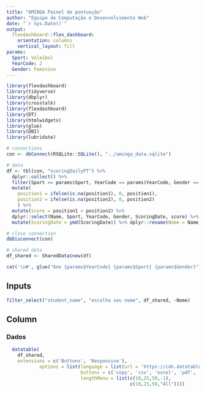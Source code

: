 ```yaml
---
title: "AMINGA Painel de pontuação"
author: "Equipe de Computação e Desenvolvimento Web"
date: "`r Sys.Date()`"
output: 
  flexdashboard::flex_dashboard:
    orientation: columns
    vertical_layout: fill
params:
  Sport: Voleibol
  YearCode: 2
  Gender: Feminino
---
```


```r
library(flexdashboard)
library(tidyverse)
library(dbplyr)
library(crosstalk)
library(flexdashboard)
library(DT)
library(htmlwidgets)
library(glue)
library(DBI)
library(lubridate)

# connections
con <- dbConnect(RSQLite::SQLite(), "../aminga_data.sqlite")

# data
df <- tbl(con, "scoringDailyPT") %>% 
  dplyr::collect() %>% 
  filter(Sport == params$Sport, YearCode == params$YearCode, Gender == params$Gender) %>% 
  mutate(
    position1 = ifelse(is.na(position1), 0, position1),
    position2 = ifelse(is.na(position2), 0, position2)
    ) %>% 
  mutate(score = position1 + position2) %>% 
  dplyr::select(Name, Sport, YearCode, Gender, ScoringDate, score) %>%
  mutate(ScoringDate = ymd(ScoringDate)) %>% dplyr::rename(Nome = Name, Esporte = Sport, Ano = YearCode, Gênero=Gender, Data=ScoringDate, Pontuação = score)

# close connection
dbDisconnect(con) 

# shared data
df_shared <- SharedData$new(df)
```


```r
cat('\n#', glue("Ano {params$YearCode} {params$Sport} {params$Gender}"), "\n")
```


Inputs {.sidebar}
-------------------------------------------------------------------------

```r
filter_select("student_name", "escolha seu nome", df_shared, ~Nome)
```

Column
-------------------------------------

### Dados

```r
  datatable(
    df_shared,
    extensions = c('Buttons', 'Responsive'),
            options = list(language = list(url = 'https://cdn.datatables.net/plug-ins/1.12.1/i18n/pt-PT.json'), dom = 'Blfrtip',
                           buttons = c('copy', 'csv', 'excel', 'pdf', 'print'),
                           lengthMenu = list(c(10,25,50,-1),
                                             c(10,25,50,"All"))))
```
